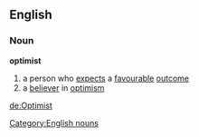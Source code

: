 ==English==
===Noun===
'''optimist'''
#a person who [[expect]]s a [[favourable]] [[outcome]]
#a [[believer]] in [[optimism]]
[[Category:English nouns]]

[[de:Optimist]]